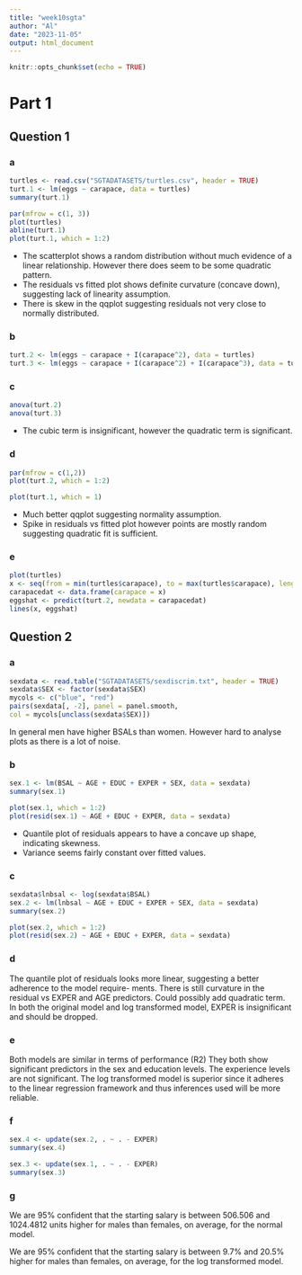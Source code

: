 ```yaml
---
title: "week10sgta"
author: "Al"
date: "2023-11-05"
output: html_document
---
```


```r
knitr::opts_chunk$set(echo = TRUE)
```

# Part 1
## Question 1
### a
```r
turtles <- read.csv("SGTADATASETS/turtles.csv", header = TRUE)
turt.1 <- lm(eggs ~ carapace, data = turtles)
summary(turt.1)

par(mfrow = c(1, 3))
plot(turtles)
abline(turt.1)
plot(turt.1, which = 1:2)
```

- The scatterplot shows a random distribution without much evidence of a linear relationship. However there does seem to be some quadratic pattern. 
- The residuals vs fitted plot shows definite curvature (concave down), suggesting lack of linearity assumption.
- There is skew in the qqplot suggesting residuals not very close to normally distributed.

### b
```r
turt.2 <- lm(eggs ~ carapace + I(carapace^2), data = turtles)
turt.3 <- lm(eggs ~ carapace + I(carapace^2) + I(carapace^3), data = turtles)
```

### c
```r
anova(turt.2)
anova(turt.3)
```
- The cubic term is insignificant, however the quadratic term is significant.

### d
```r
par(mfrow = c(1,2))
plot(turt.2, which = 1:2)

plot(turt.1, which = 1)
```
- Much better qqplot suggesting normality assumption.
- Spike in residuals vs fitted plot however points are mostly random suggesting quadratic fit is sufficient.

### e
```r
plot(turtles)
x <- seq(from = min(turtles$carapace), to = max(turtles$carapace), length = 32)
carapacedat <- data.frame(carapace = x)
eggshat <- predict(turt.2, newdata = carapacedat)
lines(x, eggshat)
```

## Question 2
### a
```r
sexdata <- read.table("SGTADATASETS/sexdiscrim.txt", header = TRUE)
sexdata$SEX <- factor(sexdata$SEX)
mycols <- c("blue", "red")
pairs(sexdata[, -2], panel = panel.smooth,
col = mycols[unclass(sexdata$SEX)])
```
In general men have higher BSALs than women. However hard to analyse plots as there is a lot of noise.

### b
```r
sex.1 <- lm(BSAL ~ AGE + EDUC + EXPER + SEX, data = sexdata)
summary(sex.1)

plot(sex.1, which = 1:2)
plot(resid(sex.1) ~ AGE + EDUC + EXPER, data = sexdata)
```
- Quantile plot of residuals appears to have a concave up shape, indicating skewness. 
- Variance seems fairly constant over fitted values.

### c
```r
sexdata$lnbsal <- log(sexdata$BSAL)
sex.2 <- lm(lnbsal ~ AGE + EDUC + EXPER + SEX, data = sexdata)
summary(sex.2)

plot(sex.2, which = 1:2)
plot(resid(sex.2) ~ AGE + EDUC + EXPER, data = sexdata)
```

### d
The quantile plot of residuals looks more linear, suggesting a better adherence to the model require-
ments. There is still curvature in the residual vs EXPER and AGE predictors. Could possibly add
quadratic term. In both the original model and log transformed model, EXPER is insignificant and
should be dropped.

### e
Both models are similar in terms of performance (R2) They both show significant predictors in the sex
and education levels. The experience levels are not significant. The log transformed model is superior
since it adheres to the linear regression framework and thus inferences used will be more reliable.

### f
```r
sex.4 <- update(sex.2, . ~ . - EXPER)
summary(sex.4)
```
```r
sex.3 <- update(sex.1, . ~ . - EXPER)
summary(sex.3)
```
### g
We are 95% confident that the starting salary is between 506.506 and 1024.4812 units higher
for males than females, on average, for the normal model. 

We are 95% confident that the starting salary is between 9.7% and 20.5% higher for males
than females, on average, for the log transformed model.




